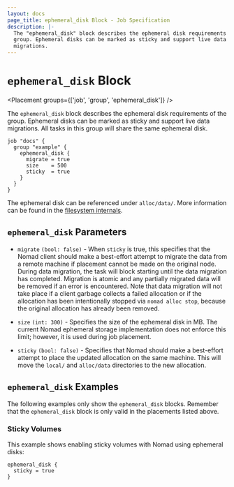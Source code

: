 ```yaml
---
layout: docs
page_title: ephemeral_disk Block - Job Specification
description: |-
  The "ephemeral_disk" block describes the ephemeral disk requirements of the
  group. Ephemeral disks can be marked as sticky and support live data
  migrations.
---
```


# `ephemeral_disk` Block

<Placement groups={['job', 'group', 'ephemeral_disk']} />

The `ephemeral_disk` block describes the ephemeral disk requirements of the
group. Ephemeral disks can be marked as sticky and support live data migrations.
All tasks in this group will share the same ephemeral disk.

```hcl
job "docs" {
  group "example" {
    ephemeral_disk {
      migrate = true
      size    = 500
      sticky  = true
    }
  }
}
```

The ephemeral disk can be referenced under `alloc/data/`. More information can
be found in the [filesystem internals][].

## `ephemeral_disk` Parameters

- `migrate` `(bool: false)` - When `sticky` is true, this specifies that the
  Nomad client should make a best-effort attempt to migrate the data from a
  remote machine if placement cannot be made on the original node. During data
  migration, the task will block starting until the data migration has
  completed. Migration is atomic and any partially migrated data will be removed
  if an error is encountered. Note that data migration will not take place if a
  client garbage collects a failed allocation or if the allocation has been
  intentionally stopped via `nomad alloc stop`, because the original allocation
  has already been removed.

- `size` `(int: 300)` - Specifies the size of the ephemeral disk in MB. The
  current Nomad ephemeral storage implementation does not enforce this limit;
  however, it is used during job placement.

- `sticky` `(bool: false)` - Specifies that Nomad should make a best-effort
  attempt to place the updated allocation on the same machine. This will move
  the `local/` and `alloc/data` directories to the new allocation.

## `ephemeral_disk` Examples

The following examples only show the `ephemeral_disk` blocks. Remember that the
`ephemeral_disk` block is only valid in the placements listed above.

### Sticky Volumes

This example shows enabling sticky volumes with Nomad using ephemeral disks:

```hcl
ephemeral_disk {
  sticky = true
}
```

[resources]: /docs/job-specification/resources 'Nomad resources Job Specification'
[filesystem internals]: /docs/concepts/filesystem#templates-artifacts-and-dispatch-payloads 'Filesystem internals documentation'
